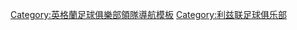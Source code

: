{{football manager history
|name=列斯聯領隊
|teamname=列斯聯足球會
|title=列斯聯
|state   = {{{state|}}}
|bgcolor=white
|textcolor=#0047AB
|bordercolor=#FFDF00
|list =
[[迪克·雷|雷]] 1919 to 20
[[阿瑟·花哥夫|花哥夫]] 1920 to 1927
[[迪克·雷|雷]] 1927 to 35
[[比利·漢臣|漢臣]] 1935 to 47
[[韋利斯·愛德華|愛德華]] 1947 to 48
[[法蘭·巴克利|巴克利]] 1948 to 53
[[賴奇·卡特|卡特]] 1953 to 58
[[Willis Edwards|Edwards]]<sup>c</sup> 1958
[[比爾·蘭本|蘭本]] 1958 to 59
[[Jack Taylor (footballer, born 1914)|Taylor]] 1959 to 61
[[唐·李維|李維]] 1961 to 74
[[布莱恩·克拉夫|哥洛夫]] 1974
[[Maurice Lindley|Lindley]]<sup>c</sup> 1974
[[占美·岩菲路|岩菲路]] 1974 to 78
[[Maurice Lindley|Lindley]]<sup>c</sup> 1978
[[乔克·斯泰恩|史甸]] 1978
[[Maurice Lindley|Lindley]]<sup>c</sup> 1978
[[占美·亞當臣|亞當臣]] 1978 to 80
[[Maurice Lindley|Lindley]]<sup>c</sup> 1980
[[David Merrington|Merrington]]<sup>c</sup> 1980
[[阿倫·奇勒|奇勒]] 1980 to 82
[[艾迪·格雷|格雷]] 1982 to 85
[[Peter Gunby|Gunby]]<sup>c</sup> 1985
[[比利·布藍拿|布藍拿]] 1985 to 88
[[Norman Hunter (footballer)|Hunter]]<sup>c</sup> 1988
[[侯活·韋健遜|韋健遜]] 1988 to 96
[[佐治·格拉咸|格拉咸]] 1996 to 98
[[大衛·奧拉利|奧拉利]] 1998 to 2002
[[泰利·雲拿保斯|雲拿保斯]] 2002 to 03
[[彼得·列特|列特]] 2003
[[艾迪·格雷|格雷]]<sup>c</sup> 2003 to 04
[[奇雲·布力維爾|布力維爾]] 2004 to 06
[[John Carver (footballer)|Carver]]<sup>c</sup> 2006
[[David Geddis|Geddis]]<sup>c</sup> 2006
[[丹尼斯·韋斯|韋斯]] 2006 to 08
[[根·威廉斯|威廉斯]]<sup>c</sup> 2008
[[加利·麥亞里士打|麥亞里士打]] 2008
[[西蒙·加利臣|加利臣]] 2008 to 12
[[尼爾·列費恩|列費恩]]<sup>c</sup> 2012
[[尼尔·沃诺克|-{zh-hans:沃諾克; zh-hk:禾諾克;}-]] 2012 to 13
[[尼爾·列費恩|列費恩]]<sup>c</sup> 2013
[[白賴仁·麥達莫|麥達莫]] 2013 to 14
[[戴夫·霍克蒂|霍克蒂]] 2014
[[尼爾·列費恩|列費恩]]<sup>c</sup> 2014
[[达科·米兰尼奇|-{zh-hans:米兰尼奇; zh-hk:米蘭歷錫;}-]] 2014
[[尼爾·列費恩|列費恩]] 2014 to 15
[[乌韦·勒斯勒尔|-{zh-hans:勒斯勒尔; zh-hk:路斯拿;}-]] 2015
[[史提夫·伊雲斯|伊雲斯]] 2015 to 16
[[加里·蒙克|蒙克]] 2016 to 17
[[托馬斯·克里斯蒂安森|克里斯蒂安森]] 2017 to 18
[[保羅·赫京伯托姆|赫京伯托姆]] 2018
[[馬些路·比爾沙|-{zh-hans:贝尔萨;zh-hk:比爾沙;zh-tw:貝爾薩;}-]] 2018 to 2022
[[杰西·马希|-{zh-hans:马希;zh-hk:馬殊;zh-hant:馬希;}-]] 2022
|note = <small>(c) = [[看守領隊]]</small>
}}<noinclude>
{{DEFAULTSORT:Leeds United A.F.C. managers}}
[[Category:英格蘭足球俱樂部領隊導航模板]]
[[Category:利兹联足球俱乐部]]

</noinclude>